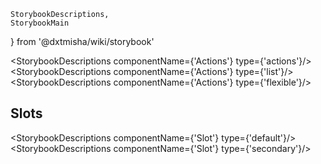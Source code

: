     StorybookDescriptions,
    StorybookMain
} from '@dxtmisha/wiki/storybook'


[//]: # (:documentation-import [!] System label / Системная метка)
[//]: # (:documentation-import [!] System label / Системная метка)

<Meta of={Actions}/>
<StorybookMain
    name={ActionsWikiStorybook.getName()}
    description={ActionsWikiStorybook.getDescription()}
    story={Actions.Actions}
/>

[//]: # (:documentation-body [!] System label / Системная метка)

<StorybookDescriptions componentName={'Actions'} type={'actions'}/>
<StorybookDescriptions componentName={'Actions'} type={'list'}/>
<StorybookDescriptions componentName={'Actions'} type={'flexible'}/>
    
[//]: # (:documentation-body [!] System label / Системная метка)

[//]: # (:documentation-events [!] System label / Системная метка)
[//]: # (:documentation-events [!] System label / Системная метка)

[//]: # (:documentation-expose [!] System label / Системная метка)
[//]: # (:documentation-expose [!] System label / Системная метка)

[//]: # (:documentation-slots [!] System label / Системная метка)
## Slots

<StorybookDescriptions componentName={'Slot'} type={'default'}/>
<StorybookDescriptions componentName={'Slot'} type={'secondary'}/>
    
[//]: # (:documentation-slots [!] System label / Системная метка)
